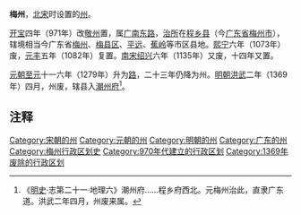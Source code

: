 {{merge|嘉應直隸州|time=2019-11-18T06:49:55+00:00}}
'''梅州'''，[[北宋|北宋]]时设置的[[州|州]]。

[[开宝|开宝]]四年（971年）改[[敬州|敬州]]置，属[[广南东路|广南东路]]，[[治所|治所]]在[[程乡县|程乡县]]（今[[广东省|广东省]][[梅州市|梅州市]]），辖境相当今广东省[[梅州市|梅州]]、[[梅县区|梅县区]]、[[平远县|平远]]、[[蕉岭县|蕉岭]]等市区县地。[[熙宁|熙宁]]六年（1073年）废，[[元丰_(北宋)|元丰]]五年（1082年）复置。[[南宋|南宋]][[紹興_(南宋)|绍兴]]六年（1135年）又废，十四年又置。

[[元朝|元朝]][[至元_(忽必烈)|至元]]十一六年（1279年）升为[[梅州路|路]]，二十三年仍降为州。[[明朝|明朝]][[洪武|洪武]]二年（1369年）四月，州废，辖县入[[潮州府|潮州府]]<ref>《[[明史|明史]]·志第二十一·地理六》潮州府......程乡府西北。元梅州治此，直隶广东道。洪武二年四月，州废来属。</ref>。

== 注释 ==

{{Reflist|2}}
{{北宋行政区划|nocat}}
{{元朝行政区划|nocat}}
{{广东行政区划小作品}}
[[Category:宋朝的州|Category:宋朝的州]]
[[Category:元朝的州|Category:元朝的州]]
[[Category:明朝的州|Category:明朝的州]]
[[Category:广东的州|Category:广东的州]]
[[Category:梅州行政区划史|Category:梅州行政区划史]]
[[Category:970年代建立的行政区划|Category:970年代建立的行政区划]]
[[Category:1369年废除的行政区划|Category:1369年废除的行政区划]]